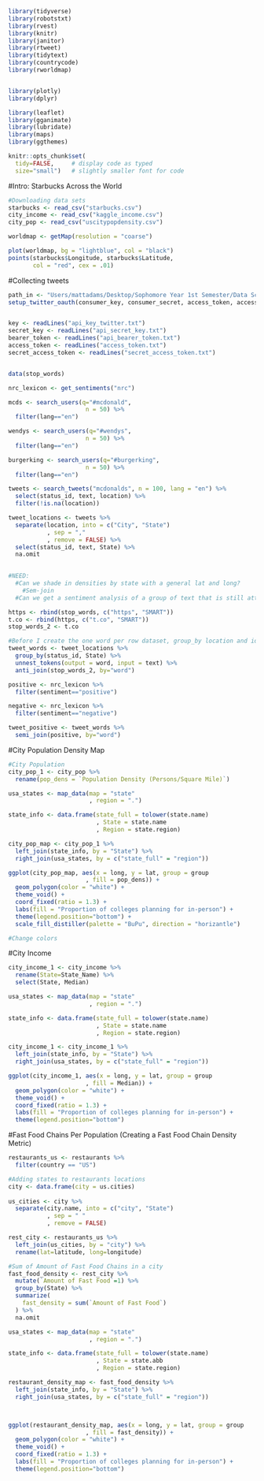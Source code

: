 


```r
library(tidyverse)
library(robotstxt)
library(rvest)
library(knitr)
library(janitor)
library(rtweet)
library(tidytext)
library(countrycode)
library(rworldmap)


library(plotly)
library(dplyr)

library(leaflet)
library(gganimate)
library(lubridate)
library(maps)
library(ggthemes)

knitr::opts_chunk$set(
  tidy=FALSE,     # display code as typed
  size="small")   # slightly smaller font for code

```


#Intro: Starbucks Across the World

```r

#Downloading data sets
starbucks <- read_csv("starbucks.csv")
city_income <- read_csv("kaggle_income.csv")
city_pop <- read_csv("uscitypopdensity.csv")

worldmap <- getMap(resolution = "coarse")

plot(worldmap, bg = "lightblue", col = "black")
points(starbucks$Longitude, starbucks$Latitude, 
       col = "red", cex = .01)


```


#Collecting tweets

```r


path_in <- "Users/mattadams/Desktop/Sophomore Year 1st Semester/Data Science/Blog-LetsGetFiscal/Data"
setup_twitter_oauth(consumer_key, consumer_secret, access_token, access_secret)


key <- readLines("api_key_twitter.txt")
secret_key <- readLines("api_secret_key.txt")
bearer_token <- readLines("api_bearer_token.txt")
access_token <- readLines("access_token.txt")
secret_access_token <- readLines("secret_access_token.txt")


data(stop_words)

nrc_lexicon <- get_sentiments("nrc")

mcds <- search_users(q="#mcdonald",
                      n = 50) %>%
  filter(lang=="en")

wendys <- search_users(q="#wendys",
                      n = 50) %>%
  filter(lang=="en")

burgerking <- search_users(q="#burgerking",
                      n = 50) %>%
  filter(lang=="en")

tweets <- search_tweets("mcdonalds", n = 100, lang = "en") %>%
  select(status_id, text, location) %>%
  filter(!is.na(location))

tweet_locations <- tweets %>%
  separate(location, into = c("City", "State")
           , sep = ","
           , remove = FALSE) %>%
  select(status_id, text, State) %>%
  na.omit
  

#NEED:
  #Can we shade in densities by state with a general lat and long?
    #Sem-join 
  #Can we get a sentiment analysis of a group of text that is still attached to its location?

https <- rbind(stop_words, c("https", "SMART"))
t.co <- rbind(https, c("t.co", "SMART"))
stop_words_2 <- t.co

#Before I create the one word per row dataset, group_by location and id, then it will keep tweet ID variable in
tweet_words <- tweet_locations %>%
  group_by(status_id, State) %>%
  unnest_tokens(output = word, input = text) %>%
  anti_join(stop_words_2, by="word")

positive <- nrc_lexicon %>%
  filter(sentiment=="positive")

negative <- nrc_lexicon %>%
  filter(sentiment=="negative")

tweet_positive <- tweet_words %>%
  semi_join(positive, by="word")


```


#City Population Density Map


```r

#City Population
city_pop_1 <- city_pop %>%
  rename(pop_dens = `Population Density (Persons/Square Mile)`)

usa_states <- map_data(map = "state"
                       , region = ".")

state_info <- data.frame(state_full = tolower(state.name)
                         , State = state.name
                         , Region = state.region)

city_pop_map <- city_pop_1 %>%
  left_join(state_info, by = "State") %>%
  right_join(usa_states, by = c("state_full" = "region"))

ggplot(city_pop_map, aes(x = long, y = lat, group = group
                      , fill = pop_dens)) +
  geom_polygon(color = "white") +
  theme_void() +
  coord_fixed(ratio = 1.3) +
  labs(fill = "Proportion of colleges planning for in-person") +
  theme(legend.position="bottom") +
  scale_fill_distiller(palette = "BuPu", direction = "horizantle")

#Change colors

```


#City Income 

```r

city_income_1 <- city_income %>%
  rename(State=State_Name) %>%
  select(State, Median)

usa_states <- map_data(map = "state"
                       , region = ".")

state_info <- data.frame(state_full = tolower(state.name)
                         , State = state.name
                         , Region = state.region)

city_income_1 <- city_income_1 %>%
  left_join(state_info, by = "State") %>%
  right_join(usa_states, by = c("state_full" = "region"))

ggplot(city_income_1, aes(x = long, y = lat, group = group
                      , fill = Median)) +
  geom_polygon(color = "white") +
  theme_void() +
  coord_fixed(ratio = 1.3) +
  labs(fill = "Proportion of colleges planning for in-person") +
  theme(legend.position="bottom")


```


#Fast Food Chains Per Population (Creating a Fast Food Chain Density Metric)

```r

restaurants_us <- restaurants %>%
  filter(country == "US")

#Adding states to restaurants locations
city <- data.frame(city = us.cities) 
  
us_cities <- city %>%
  separate(city.name, into = c("city", "State")
           , sep = " "
           , remove = FALSE) 

rest_city <- restaurants_us %>%
  left_join(us_cities, by = "city") %>%
  rename(lat=latitude, long=longitude)

#Sum of Amount of Fast Food Chains in a city
fast_food_density <- rest_city %>%
  mutate(`Amount of Fast Food`=1) %>%
  group_by(State) %>%
  summarize(
    fast_density = sum(`Amount of Fast Food`)
  ) %>%
  na.omit

usa_states <- map_data(map = "state"
                       , region = ".")

state_info <- data.frame(state_full = tolower(state.name)
                         , State = state.abb
                         , Region = state.region)

restaurant_density_map <- fast_food_density %>%
  left_join(state_info, by = "State") %>%
  right_join(usa_states, by = c("state_full" = "region"))



ggplot(restaurant_density_map, aes(x = long, y = lat, group = group
                      , fill = fast_density)) +
  geom_polygon(color = "white") +
  theme_void() +
  coord_fixed(ratio = 1.3) +
  labs(fill = "Proportion of colleges planning for in-person") +
  theme(legend.position="bottom") 
  


```



